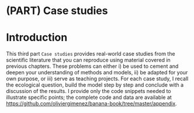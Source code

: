 # (PART) Case studies {-}

# Introduction {-}

This third part `Case studies` provides real-world case studies from the scientific literature that you can reproduce using material covered in previous chapters. These problems can either i) be used to cement and deepen your understanding of methods and models, ii) be adapted for your own purpose, or iii) serve as teaching projects. For each case study, I recall the ecological question, build the model step by step and conclude with a discussion of the results. I provide only the code snippets needed to illustrate specific points; the complete code and data are available at <https://github.com/oliviergimenez/banana-book/tree/master/appendix>. 
